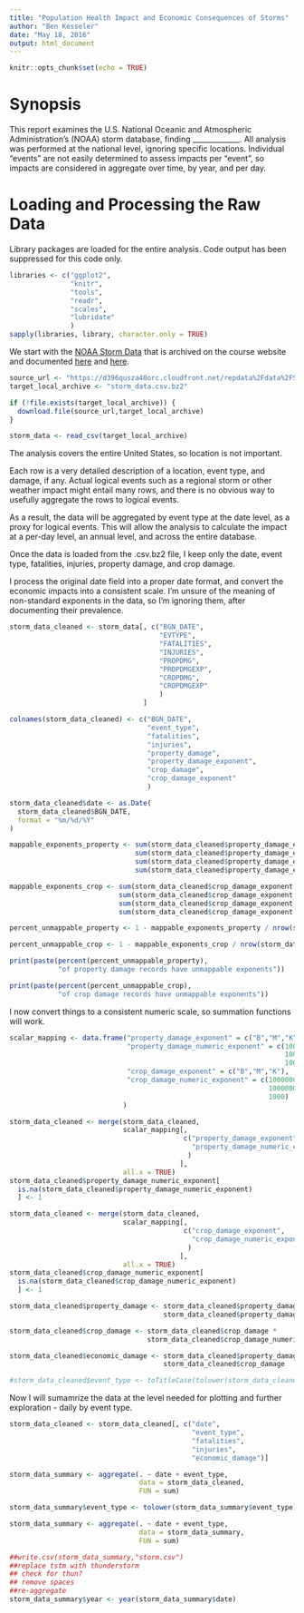 ```yaml
---
title: "Population Health Impact and Economic Consequences of Storms"
author: "Ben Kesseler"
date: "May 18, 2016"
output: html_document
---
```


```r
knitr::opts_chunk$set(echo = TRUE)
```

# Synopsis
This report examines the U.S. National Oceanic and Atmospheric Administration's 
(NOAA) storm database, finding _____________. All analysis was performed at the
national level, ignoring specific locations. Individual "events" are not easily
determined to assess impacts per "event", so impacts are considered in aggregate
over time, by year, and per day.

# Loading and Processing the Raw Data

Library packages are loaded for the entire analysis. Code output has been
suppressed for this code only.

```r
libraries <- c("ggplot2",
               "knitr",
               "tools",
               "readr",
               "scales",
               "lubridate"
               )
sapply(libraries, library, character.only = TRUE)
```

We start with the [NOAA Storm Data](https://d396qusza40orc.cloudfront.net/repdata%2Fdata%2FStormData.csv.bz2)
that is archived on the course website and documented [here](https://d396qusza40orc.cloudfront.net/repdata%2Fpeer2_doc%2Fpd01016005curr.pdf) and [here](https://d396qusza40orc.cloudfront.net/repdata%2Fpeer2_doc%2FNCDC%20Storm%20Events-FAQ%20Page.pdf).

```r
source_url <- "https://d396qusza40orc.cloudfront.net/repdata%2Fdata%2FStormData.csv.bz2"
target_local_archive <- "storm_data.csv.bz2"

if (!file.exists(target_local_archive)) {
  download.file(source_url,target_local_archive)
}

storm_data <- read_csv(target_local_archive)
```

The analysis covers the entire United States, so location is not important.

Each row is a very detailed description of a location, event type, and damage,
if any. Actual logical events such as a regional storm or other weather impact 
might entail many rows, and there is no obvious way to usefully aggregate the 
rows to logical events.

As a result, the data will be aggregated by event type at the date level, as a
proxy for logical events. This will allow the analysis to calculate the impact
at a per-day level, an annual level, and across the entire database.

Once the data is loaded from the .csv.bz2 file, I keep only the date, event
type, fatalities, injuries, property damage, and crop damage.

I process the original date field into a proper date format, and convert the 
economic impacts into a consistent scale. I'm unsure of the meaning of
non-standard exponents in the data, so I'm ignoring them, after documenting
their prevalence.

```r
storm_data_cleaned <- storm_data[, c("BGN_DATE",
                                     "EVTYPE",
                                     "FATALITIES",
                                     "INJURIES",
                                     "PROPDMG",
                                     "PROPDMGEXP",
                                     "CROPDMG",
                                     "CROPDMGEXP"
                                     )
                                 ]

colnames(storm_data_cleaned) <- c("BGN_DATE",
                                  "event_type",
                                  "fatalities",
                                  "injuries",
                                  "property_damage",
                                  "property_damage_exponent",
                                  "crop_damage",
                                  "crop_damage_exponent"
                                  )

storm_data_cleaned$date <- as.Date(
  storm_data_cleaned$BGN_DATE,
  format = "%m/%d/%Y"
)

mappable_exponents_property <- sum(storm_data_cleaned$property_damage_exponent == "B") +
                               sum(storm_data_cleaned$property_damage_exponent == "M") +
                               sum(storm_data_cleaned$property_damage_exponent == "K") +
                               sum(storm_data_cleaned$property_damage_exponent == "")

mappable_exponents_crop <- sum(storm_data_cleaned$crop_damage_exponent == "B") +
                           sum(storm_data_cleaned$crop_damage_exponent == "M") +
                           sum(storm_data_cleaned$crop_damage_exponent == "K") +
                           sum(storm_data_cleaned$crop_damage_exponent == "")

percent_unmappable_property <- 1 - mappable_exponents_property / nrow(storm_data_cleaned)

percent_unmappable_crop <- 1 - mappable_exponents_crop / nrow(storm_data_cleaned)

print(paste(percent(percent_unmappable_property),
            "of property damage records have unmappable exponents"))

print(paste(percent(percent_unmappable_crop),
            "of crop damage records have unmappable exponents"))
```

I now convert things to a consistent numeric scale, so summation functions will
work.

```r
scalar_mapping <- data.frame("property_damage_exponent" = c("B","M","K"),
                             "property_damage_numeric_exponent" = c(1000000000,
                                                                    1000000,
                                                                    1000),
                             "crop_damage_exponent" = c("B","M","K"),
                             "crop_damage_numeric_exponent" = c(1000000000,
                                                                1000000,
                                                                1000)
                            )

storm_data_cleaned <- merge(storm_data_cleaned,
                            scalar_mapping[, 
                                           c("property_damage_exponent",
                                             "property_damage_numeric_exponent"
                                            )
                                          ],
                            all.x = TRUE)
storm_data_cleaned$property_damage_numeric_exponent[
  is.na(storm_data_cleaned$property_damage_numeric_exponent)
  ] <- 1

storm_data_cleaned <- merge(storm_data_cleaned,
                            scalar_mapping[, 
                                           c("crop_damage_exponent",
                                             "crop_damage_numeric_exponent"
                                            )
                                          ],
                            all.x = TRUE)
storm_data_cleaned$crop_damage_numeric_exponent[
  is.na(storm_data_cleaned$crop_damage_numeric_exponent)
  ] <- 1

storm_data_cleaned$property_damage <- storm_data_cleaned$property_damage * 
                                      storm_data_cleaned$property_damage_numeric_exponent

storm_data_cleaned$crop_damage <- storm_data_cleaned$crop_damage * 
                                  storm_data_cleaned$crop_damage_numeric_exponent

storm_data_cleaned$economic_damage <- storm_data_cleaned$property_damage + 
                                      storm_data_cleaned$crop_damage

#storm_data_cleaned$event_type <- toTitleCase(tolower(storm_data_cleaned$EVTYPE))

```

Now I will sumamrize the data at the level needed for plotting and further
exploration - daily by event type.

```r
storm_data_cleaned <- storm_data_cleaned[, c("date",
                                             "event_type",
                                             "fatalities",
                                             "injuries",
                                             "economic_damage")]

storm_data_summary <- aggregate(. ~ date + event_type,
                                data = storm_data_cleaned,
                                FUN = sum)

storm_data_summary$event_type <- tolower(storm_data_summary$event_type)

storm_data_summary <- aggregate(. ~ date + event_type,
                                data = storm_data_summary,
                                FUN = sum)

##write.csv(storm_data_summary,"storm.csv")
##replace tstm with thunderstorm
## check for thun?
## remove spaces
##re-aggregate
storm_data_summary$year <- year(storm_data_summary$date)

```

